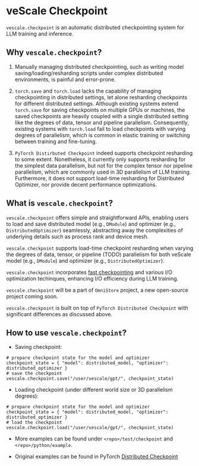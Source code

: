 # veScale Checkpoint

`vescale.checkpoint` is an automatic distributed checkpointing system for LLM training and inference.

## Why `vescale.checkpoint`?

1. Manually managing distributed checkpointing, such as writing model saving/loading/resharding scripts under complex distributed environments, is painful and error-prone.

2. `torch.save` and `torch.load` lacks the capability of managing checkpointing in distributed settings, let alone resharding checkpoints for different distributed settings. 
Although existing systems extend `torch.save` for saving checkpoints on multiple GPUs or machines, the saved checkpoints are heavily coupled with a single distributed setting like the degrees of data, tensor and pipeline parallelism. Consequently, existing systems with `torch.load` fail to load checkpoints with varying degrees of parallelism, which is common in elastic training or switching between training and fine-tuning.

3. `PyTorch Distirbuted Checkpoint` indeed supports checkpoint resharding to some extent. Nonetheless, it currently only supports resharding for the simplest data parallelism, but not for the complex tensor nor pipeline parallelism, which are commonly used in 3D parallelism of LLM training. Furthermore, it does not support load-time resharding for Distributed Optimizer, nor provide decent performance optimizations.

## What is `vescale.checkpoint`?

`vescale.checkpoint` offers simple and straightforward APIs,
enabling users to load and save distributed model (e.g., `DModule`) and optimizer (e.g., `DistributedOptimizer`) seamlessly, 
abstracting away the complexities of underlying details such as process rank and device mesh.  

`vescale.checkpoint` supports load-time checkpoint resharding when varying the degrees of data, tensor, or pipeline (TODO) parallelism for both veScale model (e.g., `DModule`) and optimizer (e.g., `DistributedOptimizer`).  

`vescale.checkpoint` incorporates [fast checkpointing](https://arxiv.org/abs/2402.15627) and various I/O optimization techinques, enhancing I/O efficiency during LLM training.  

`vescale.checkpoint` will be a part of `OmniStore` project, a new open-source project coming soon.

`vescale.checkpoint` is built on top of `PyTorch Distributed Checkpoint` with significant differences as discussed above.

## How to use `vescale.checkpoint`?

- Saving checkpoint: 

```
# prepare checkpoint state for the model and optimizer
checkpoint_state = { "model": distributed_model, "optimizer": distributed_optimizer }
# save the checkpoint
vescale.checkpoint.save("/user/vescale/gpt/", checkpoint_state)
```
- Loading checkpoint (under different world size or 3D parallelism degrees):
```
# prepare checkpoint state for the model and optimizer
checkpoint_state = { "model": distributed_model, "optimizer": distributed_optimizer }
# load the checkpoint
vescale.checkpoint.load("/user/vescale/gpt/", checkpoint_state)
```

- More examples can be found under `<repo>/test/checkpoint` and `<repo>/python/example`.

- Original examples can be found in PyTorch [Distributed Checkpoint](https://github.com/pytorch/pytorch/tree/main/torch/distributed/checkpoint)